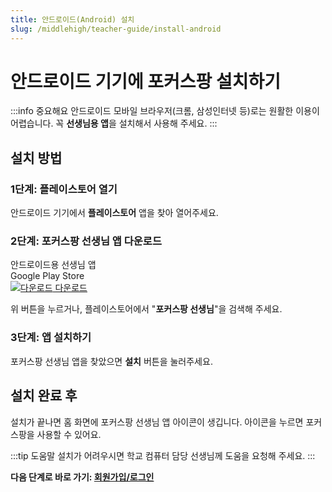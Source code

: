 ```yaml
---
title: 안드로이드(Android) 설치
slug: /middlehigh/teacher-guide/install-android
---
```


# 안드로이드 기기에 포커스팡 설치하기

:::info 중요해요
안드로이드 모바일 브라우저(크롬, 삼성인터넷 등)로는 원활한 이용이 어렵습니다. 꼭 **선생님용 앱**을 설치해서 사용해 주세요.
:::

## 설치 방법

### 1단계: 플레이스토어 열기

안드로이드 기기에서 **플레이스토어** 앱을 찾아 열어주세요.

### 2단계: 포커스팡 선생님 앱 다운로드

<div class="fp-download-container fp-download-blue">
  <div>
    <div class="fp-download-title">안드로이드용 선생님 앱</div>
    <div class="fp-download-desc">Google Play Store</div>
  </div>
  <a
    class="fp-download-button"
    href="https://play.google.com/store/apps/details?id=com.focuspang.teacher"
  >
    <img
      class="fp-download-icon"
      src="/img/download-white-icon.svg"
      alt="다운로드"
    />
    다운로드
  </a>
</div>

위 버튼을 누르거나, 플레이스토어에서 "**포커스팡 선생님**"을 검색해 주세요.

### 3단계: 앱 설치하기

포커스팡 선생님 앱을 찾았으면 **설치** 버튼을 눌러주세요.

## 설치 완료 후

설치가 끝나면 홈 화면에 포커스팡 선생님 앱 아이콘이 생깁니다. 아이콘을 누르면 포커스팡을 사용할 수 있어요.

:::tip 도움말
설치가 어려우시면 학교 컴퓨터 담당 선생님께 도움을 요청해 주세요.
:::

**다음 단계로 바로 가기: [회원가입/로그인](/docs/middlehigh/teacher-guide/login)**
